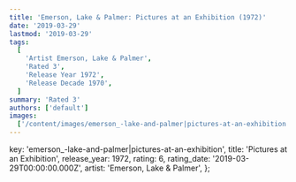```yaml
---
title: 'Emerson, Lake & Palmer: Pictures at an Exhibition (1972)'
date: '2019-03-29'
lastmod: '2019-03-29'
tags:
  [
    'Artist Emerson, Lake & Palmer',
    'Rated 3',
    'Release Year 1972',
    'Release Decade 1970',
  ]
summary: 'Rated 3'
authors: ['default']
images:
  ['/content/images/emerson_-lake-and-palmer|pictures-at-an-exhibition.jpg']
---
```


  key: 'emerson_-lake-and-palmer|pictures-at-an-exhibition',
  title: 'Pictures at an Exhibition',
  release_year: 1972,
  rating: 6,
  rating_date: '2019-03-29T00:00:00.000Z',
  artist: 'Emerson, Lake & Palmer',
};

<MusicRating data={data} />
